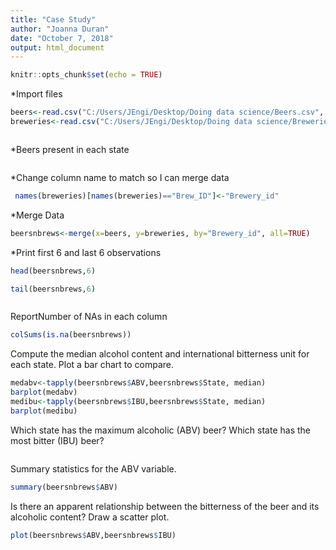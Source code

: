 ```yaml
---
title: "Case Study"
author: "Joanna Duran"
date: "October 7, 2018"
output: html_document
---
```

```r
knitr::opts_chunk$set(echo = TRUE)
```

*Import files
```r
beers<-read.csv("C:/Users/JEngi/Desktop/Doing data science/Beers.csv", stringsAsFactors = FALSE, header = TRUE)
breweries<-read.csv("C:/Users/JEngi/Desktop/Doing data science/Breweries.csv", stringsAsFactors = FALSE, header = TRUE)
```
```

```
*Beers present in each state
```
```
*Change column name to match so I can merge data

```r
 names(breweries)[names(breweries)=="Brew_ID"]<-"Brewery_id"
```
*Merge Data
```r
beersnbrews<-merge(x=beers, y=breweries, by="Brewery_id", all=TRUE)
```

*Print first 6 and last 6 observations
```r
head(beersnbrews,6)
```


```r
tail(beersnbrews,6)
```


```
```
ReportNumber of NAs in each column
```r
colSums(is.na(beersnbrews))
```


Compute the median alcohol content and international bitterness unit for each state. Plot a bar chart to compare.
```r
medabv<-tapply(beersnbrews$ABV,beersnbrews$State, median)
barplot(medabv)
medibu<-tapply(beersnbrews$IBU,beersnbrews$State, median)
barplot(medibu)

```

Which state has the maximum alcoholic (ABV) beer? Which state has the most bitter (IBU) beer?
```
```

Summary statistics for the ABV variable.
```r
summary(beersnbrews$ABV)
```

Is there an apparent relationship between the bitterness of the beer and its alcoholic content? Draw a scatter plot.
```r
plot(beersnbrews$ABV,beersnbrews$IBU)
```
